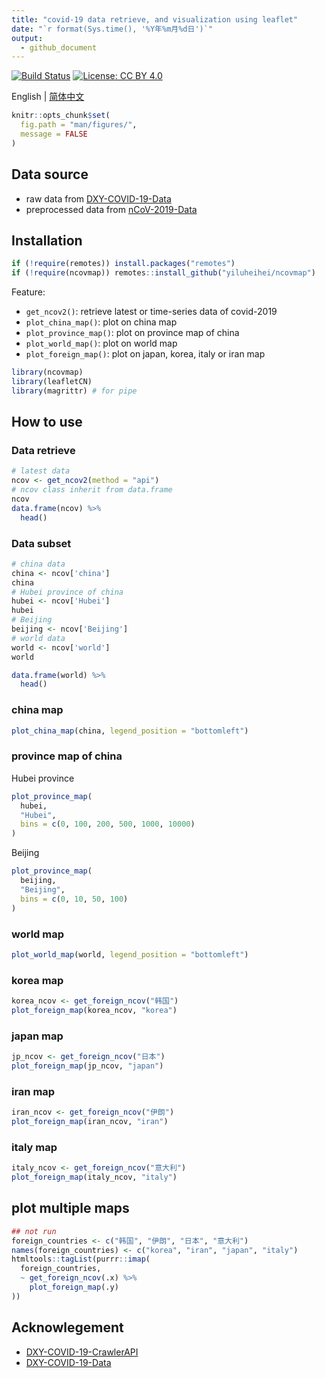 ```yaml
---
title: "covid-19 data retrieve, and visualization using leaflet"
date: "`r format(Sys.time(), '%Y年%m月%d日')`"
output: 
  - github_document
---
```

  
[![Build Status](https://travis-ci.com/yiluheihei/ncovmap.svg?branch=master)](https://travis-ci.com/yiluheihei/ncovmap)
[![License: CC BY 4.0](https://img.shields.io/badge/License-CC%20BY%204.0-lightgrey.svg)](https://creativecommons.org/licenses/by/4.0/)

English | [简体中文](README.zh.md)

```r
knitr::opts_chunk$set(
  fig.path = "man/figures/",
  message = FALSE
)
```

## Data source

- raw data from [DXY-COVID-19-Data](https://github.com/BlankerL/DXY-COVID-19-Data)
- preprocessed data from [nCoV-2019-Data](https://github.com/yiluheihei/nCoV-2019-Data)

## Installation

```r
if (!require(remotes)) install.packages("remotes")
if (!require(ncovmap)) remotes::install_github("yiluheihei/ncovmap")
```

Feature:

- `get_ncov2()`: retrieve latest or time-series data of covid-2019 
- `plot_china_map()`: plot on china map
- `plot_province_map()`: plot on province map of china
- `plot_world_map()`: plot on world map
- `plot_foreign_map()`: plot on japan, korea, italy or iran map

```r
library(ncovmap)
library(leafletCN)
library(magrittr) # for pipe
```

## How to use

### Data retrieve

```r
# latest data
ncov <- get_ncov2(method = "api")
# ncov class inherit from data.frame
ncov
data.frame(ncov) %>%
  head()
```

### Data subset

```r
# china data
china <- ncov['china']
china
# Hubei province of china
hubei <- ncov['Hubei']
hubei
# Beijing
beijing <- ncov['Beijing']
# world data
world <- ncov['world']
world

data.frame(world) %>% 
  head()
```

### china map

```r
plot_china_map(china, legend_position = "bottomleft")
```

### province map of china

Hubei province

```r
plot_province_map(
  hubei, 
  "Hubei", 
  bins = c(0, 100, 200, 500, 1000, 10000)
)
```

Beijing

```r
plot_province_map(
  beijing,
  "Beijing", 
  bins = c(0, 10, 50, 100)
)
```

### world map

```r
plot_world_map(world, legend_position = "bottomleft")
```

### korea map

```r
korea_ncov <- get_foreign_ncov("韩国")
plot_foreign_map(korea_ncov, "korea")
```

### japan map

```r
jp_ncov <- get_foreign_ncov("日本")
plot_foreign_map(jp_ncov, "japan")
```

### iran map

```r
iran_ncov <- get_foreign_ncov("伊朗")
plot_foreign_map(iran_ncov, "iran")
```

### italy map 

```r
italy_ncov <- get_foreign_ncov("意大利")
plot_foreign_map(italy_ncov, "italy")
```

## plot multiple maps

```r
## not run
foreign_countries <- c("韩国", "伊朗", "日本", "意大利")
names(foreign_countries) <- c("korea", "iran", "japan", "italy")
htmltools::tagList(purrr::imap(
  foreign_countries, 
  ~ get_foreign_ncov(.x) %>% 
    plot_foreign_map(.y)
))
```

## Acknowlegement

- [DXY-COVID-19-CrawlerAPI](https://github.com/BlankerL/DXY-COVID-19-Crawler)
- [DXY-COVID-19-Data](https://github.com/BlankerL/DXY-COVID-19-Data)

